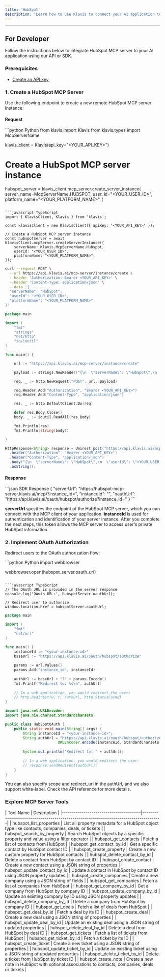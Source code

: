 ```yaml
---
title: 'HubSpot'
description: 'Learn how to use Klavis to connect your AI application to HubSpot MCP Server'
---
```



<NoCodeSnippet />

---

## For Developer

Follow the instructions below to integrate HubSpot MCP server to your AI application using our API or SDK.

### Prerequisites

- [Create an API key](https://www.klavis.ai/home/api-keys)

### 1. Create a HubSpot MCP Server

Use the following endpoint to create a new remote HubSpot MCP server instance:

#### Request
<CodeGroup>
```python Python
from klavis import Klavis
from klavis.types import McpServerName

klavis_client = Klavis(api_key="<YOUR_API_KEY>")

# Create a HubSpot MCP server instance
hubspot_server = klavis_client.mcp_server.create_server_instance(
    server_name=McpServerName.HUBSPOT,
    user_id="<YOUR_USER_ID>",
    platform_name="<YOUR_PLATFORM_NAME>",
)
```

```javascript TypeScript
import { KlavisClient, Klavis } from 'klavis';

const klavisClient = new KlavisClient({ apiKey: '<YOUR_API_KEY>' });

// Create a HubSpot MCP server instance
const hubspotServer = await klavisClient.mcpServer.createServerInstance({
    serverName: Klavis.McpServerName.Hubspot,
    userId: "<YOUR_USER_ID>",
    platformName: "<YOUR_PLATFORM_NAME>",
});
```

```bash cURL
curl --request POST \
  --url https://api.klavis.ai/mcp-server/instance/create \
  --header 'Authorization: Bearer <YOUR_API_KEY>' \
  --header 'Content-Type: application/json' \
  --data '{
  "serverName": "HubSpot",
  "userId": "<YOUR_USER_ID>",
  "platformName": "<YOUR_PLATFORM_NAME>",
}'
```



```go Go
package main

import (
	"fmt"
	"strings"
	"net/http"
	"io/ioutil"
)

func main() {

	url := "https://api.klavis.ai/mcp-server/instance/create"

	payload := strings.NewReader("{\n  \"serverName\": \"HubSpot\",\n  \"userId\": \"<YOUR_USER_ID>\",\n  \"platformName\": \"<YOUR_PLATFORM_NAME>\",\n }")

	req, _ := http.NewRequest("POST", url, payload)

	req.Header.Add("Authorization", "Bearer <YOUR_API_KEY>")
	req.Header.Add("Content-Type", "application/json")

	res, _ := http.DefaultClient.Do(req)

	defer res.Body.Close()
	body, _ := ioutil.ReadAll(res.Body)

	fmt.Println(res)
	fmt.Println(string(body))

}
```

```java Java
HttpResponse<String> response = Unirest.post("https://api.klavis.ai/mcp-server/instance/create")
  .header("Authorization", "Bearer <YOUR_API_KEY>")
  .header("Content-Type", "application/json")
  .body("{\n  \"serverName\": \"HubSpot\",\n  \"userId\": \"<YOUR_USER_ID>\",\n  \"platformName\": \"<YOUR_PLATFORM_NAME>\",\n}")
  .asString();
```
</CodeGroup>

#### Response
<CodeGroup>
```json SDK Response
{
  "serverUrl": "https://hubspot-mcp-server.klavis.ai/mcp/?instance_id=<instance-id>",
  "instanceId": "<instance-id>",
  "oauthUrl": "https://api.klavis.ai/oauth/hubspot/authorize?instance_id=<instance-id>"
}
```
</CodeGroup>


<Check> **serverUrl** specifies the endpoint of the HubSpot MCP server, which you can connect with the MCP client of your application.</Check>
<Note> **instanceId** is used for authentication and identification of your server instance. After you complete the next steps, this token allows the MCP server to access user's private HubSpot information.</Note>


### 2. Implement OAuth Authorization

Redirect users to the OAuth authorization flow:

<CodeGroup>
```python Python
import webbrowser

webbrowser.open(hubspot_server.oauth_url)
```

```javascript TypeScript
// The OAuth URL is provided in the server response
console.log('OAuth URL:', hubspotServer.oauthUrl);

// Redirect user to authorize
window.location.href = hubspotServer.oauthUrl;
```



```go Go
package main

import (
    "fmt"
    "net/url"
)

func main() {
    instanceId := "<your-instance-id>"
    baseUrl := "https://api.klavis.ai/oauth/hubspot/authorize"
    
    params := url.Values{}
    params.Add("instance_id", instanceId)
    
    authUrl := baseUrl + "?" + params.Encode()
    fmt.Printf("Redirect to: %s\n", authUrl)
    
    // In a web application, you would redirect the user:
    // http.Redirect(w, r, authUrl, http.StatusFound)
}
```

```java Java
import java.net.URLEncoder;
import java.nio.charset.StandardCharsets;

public class HubSpotOAuth {
    public static void main(String[] args) {
        String instanceId = "<your-instance-id>";
        String authUrl = "https://api.klavis.ai/oauth/hubspot/authorize?instance_id=" + 
                        URLEncoder.encode(instanceId, StandardCharsets.UTF_8);
        
        System.out.println("Redirect to: " + authUrl);
        
        // In a web application, you would redirect the user:
        // response.sendRedirect(authUrl);
    }
}
```


</CodeGroup>

<Tip>
You can also specify scope and redirect_url in the authUrl, and we also support white-label. Check the API reference for more details.
</Tip>

### Explore MCP Server Tools

<Accordion title="Tools Information">
| Tool Name                              | Description                                                                           |
|----------------------------------------|---------------------------------------------------------------------------------------|
| hubspot_list_properties                | List all property metadata for a HubSpot object type like contacts, companies, deals, or tickets |
| hubspot_search_by_property             | Search HubSpot objects by a specific property and value using a filter operator       |
| hubspot_get_contacts                   | Fetch a list of contacts from HubSpot                                                |
| hubspot_get_contact_by_id              | Get a specific contact by HubSpot contact ID                                          |
| hubspot_create_property                | Create a new custom property for HubSpot contacts                                     |
| hubspot_delete_contact_by_id           | Delete a contact from HubSpot by contact ID                                          |
| hubspot_create_contact                 | Create a new contact using a JSON string of properties                               |
| hubspot_update_contact_by_id           | Update a contact in HubSpot by contact ID using JSON property updates               |
| hubspot_create_companies               | Create a new company using a JSON string of fields                                   |
| hubspot_get_companies                  | Fetch a list of companies from HubSpot                                               |
| hubspot_get_company_by_id              | Get a company from HubSpot by company ID                                             |
| hubspot_update_company_by_id           | Update an existing company by ID using JSON property updates                         |
| hubspot_delete_company_by_id           | Delete a company from HubSpot by company ID                                          |
| hubspot_get_deals                      | Fetch a list of deals from HubSpot                                                   |
| hubspot_get_deal_by_id                 | Fetch a deal by its ID                                                               |
| hubspot_create_deal                    | Create a new deal using a JSON string of properties                                  |
| hubspot_update_deal_by_id              | Update an existing deal using a JSON string of updated properties                    |
| hubspot_delete_deal_by_id              | Delete a deal from HubSpot by deal ID                                                |
| hubspot_get_tickets                    | Fetch a list of tickets from HubSpot                                                 |
| hubspot_get_ticket_by_id               | Fetch a ticket by its ID                                                             |
| hubspot_create_ticket                  | Create a new ticket using a JSON string of properties                                |
| hubspot_update_ticket_by_id            | Update an existing ticket using a JSON string of updated properties                  |
| hubspot_delete_ticket_by_id            | Delete a ticket from HubSpot by ticket ID                                            |
| hubspot_create_note                    | Create a new note in HubSpot with optional associations to contacts, companies, deals, or tickets |
</Accordion> 